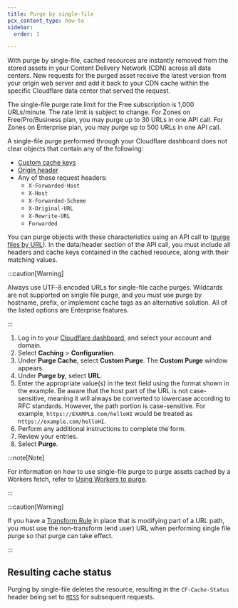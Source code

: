 ```yaml
---
title: ​Purge by single-file
pcx_content_type: how-to
sidebar:
  order: 1

---
```


With purge by single-file, cached resources are instantly removed from the stored assets in your Content Delivery Network (CDN) across all data centers. New requests for the purged asset receive the latest version from your origin web server and add it back to your CDN cache within the specific Cloudflare data center that served the request.

The single-file purge rate limit for the Free subscription is 1,000 URLs/minute. The rate limit is subject to change. For Zones on Free/Pro/Business plan, you may purge up to 30 URLs in one API call. For Zones on Enterprise plan, you may purge up to 500 URLs in one API call.

A single-file purge performed through your Cloudflare dashboard does not clear objects that contain any of the following:

* [Custom cache keys](/cache/how-to/cache-keys/)
* [Origin header](https://developer.mozilla.org/en-US/docs/Web/HTTP/Headers/Origin)
* Any of these request headers:
  * `X-Forwarded-Host`
  * `X-Host`
  * `X-Forwarded-Scheme`
  * `X-Original-URL`
  * `X-Rewrite-URL`
  * `Forwarded`

You can purge objects with these characteristics using an API call to ([purge files by URL](/api/resources/cache/methods/purge/#purge-cached-content-by-url)). In the data/header section of the API call, you must include all headers and cache keys contained in the cached resource, along with their matching values.

:::caution[Warning]


Always use UTF-8 encoded URLs for single-file cache purges. Wildcards are not supported on single file purge, and you must use purge by hostname, prefix, or implement cache tags as an alternative solution. All of the listed options are Enterprise features.


:::

1. Log in to your [Cloudflare dashboard](https://dash.cloudflare.com/login), and select your account and domain.
2. Select **Caching** > **Configuration**.
3. Under **Purge Cache**, select **Custom Purge**. The **Custom Purge** window appears.
4. Under **Purge by**, select **URL**.
5. Enter the appropriate value(s) in the text field using the format shown in the example. Be aware that the host part of the URL is not case-sensitive, meaning it will always be converted to lowercase according to RFC standards. However, the path portion is case-sensitive. For example, `https://EXAMPLE.com/helloHI` would be treated as `https://example.com/helloHI`.
6. Perform any additional instructions to complete the form.
7. Review your entries.
8. Select **Purge**.

:::note[Note]


For information on how to use single-file purge to purge assets cached by a Workers fetch, refer to [​​Using Workers to purge](/workers/reference/how-the-cache-works/#single-file-purge--assets-cached-by-a-worker).


:::

:::caution[Warning]


If you have a [Transform Rule](/rules/transform/) in place that is modifying part of a URL path, you must use the non-transform (end user) URL when performing single file purge so that purge can take effect.


:::

## Resulting cache status

Purging by single-file deletes the resource, resulting in the `CF-Cache-Status` header being set to [`MISS`](/cache/concepts/cache-responses/#miss) for subsequent requests.
